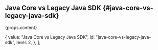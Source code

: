 ## Java Core vs Legacy Java SDK {#java-core-vs-legacy-java-sdk}

<div>{props.content}</div>

  {
    value: "Java Core vs Legacy Java SDK",
    id: "java-core-vs-legacy-java-sdk",
    level: 2,
  },
];
